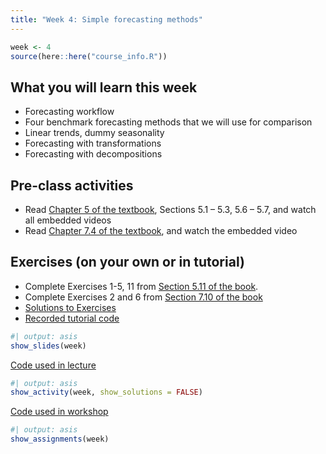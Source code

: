 ```yaml
---
title: "Week 4: Simple forecasting methods"
---
```


```r
week <- 4
source(here::here("course_info.R"))
```

## What you will learn this week

* Forecasting workflow
* Four benchmark forecasting methods that we will use for comparison
* Linear trends, dummy seasonality
* Forecasting with transformations
* Forecasting with decompositions

## Pre-class activities

* Read [Chapter 5 of the textbook](https://otexts.com/fpp3/toolbox.html), Sections 5.1 -- 5.3, 5.6 -- 5.7, and watch all embedded videos
* Read [Chapter 7.4 of the textbook](https://otexts.com/fpp3/useful-predictors.html), and watch the embedded video

## Exercises (on your own or in tutorial)

* Complete Exercises 1-5, 11 from [Section 5.11 of the book](https://otexts.com/fpp3/toolbox-exercises.html).
* Complete Exercises 2 and 6 from [Section 7.10 of the book](https://otexts.com/fpp3/regression-exercises.html)
* [Solutions to Exercises](ex4-sol.qmd)
* [Recorded tutorial code](tutorial_code.R)

```r
#| output: asis
show_slides(week)
```

[Code used in lecture](lecture4.R)

```r
#| output: asis
show_activity(week, show_solutions = FALSE)
```

[Code used in workshop](workshop_code.R)


```r
#| output: asis
show_assignments(week)
```
